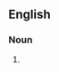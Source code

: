 {{also|éructations}}

==English==

===Noun===
{{head|en|noun form}}

# {{plural of|eructation|lang=en}}